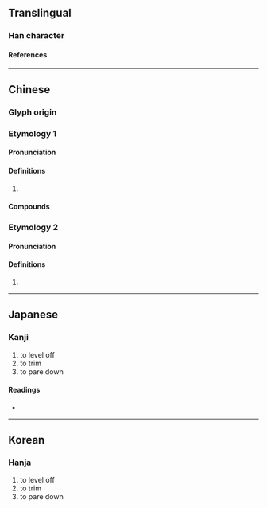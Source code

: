 {{also|刬}}
{{character info}}
==Translingual==

===Han character===
{{Han char|rn=18|rad=刀|as=08|sn=10|four=|canj=IILN|ids=⿰戔刂}}

====References====
{{Han ref|kx=0141.050|dkj=02036|dj=0320.120|hdz=10343.190|uh=5257}}

----

==Chinese==
{{zh-forms|s=刬}}

===Glyph origin===
{{Han etym}}

===Etymology 1===

====Pronunciation====
{{zh-pron
|m=chǎn
|c=caan2
|mc=y
|oc=y
|cat=v
}}

====Definitions====
{{zh-hanzi}}

# {{zh-alt-form|鏟|to [[root]] up; to [[level]] off; to [[raze]]; to [[destroy]]; to [[abolish]]; to [[exterminate]]}}

====Compounds====
{{zh-der|剗刷|剗削|剗卻|剗地|剗子箭|剗惡除奸|剗新|剗滅|剗草除根|剗著|剗襪|剗跡|剗除|剗革|剗馬}}

===Etymology 2===
{{rfe|zh}}

====Pronunciation====
{{zh-pron
|m=chàn
|cat=
}}

====Definitions====
{{zh-hanzi}}

# {{zh-only|一剗}}

----

==Japanese==

===Kanji===
{{ja-kanji|grade=|rs=刀08}}

# to level off
# to trim
# to pare down

====Readings====
* {{ja-readings|on=さん, せん|kun=けず-る, たいらにする}}

----

==Korean==

===Hanja===
{{ko-hanja|hangeul=잔|rv=jan|mr=chan}}

# to level off
# to trim
# to pare down